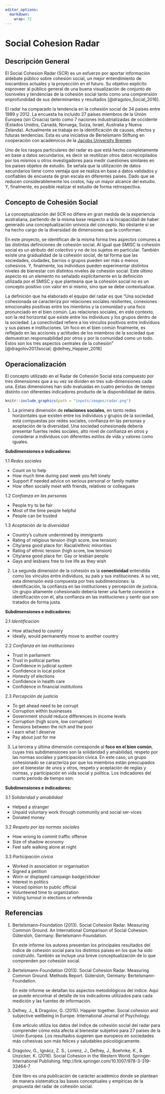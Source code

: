 ```yaml
---
editor_options:
  markdown:
    wrap: 72
---
```


# Social Cohesion Radar

## Descripción General

El Social Cohesion Radar (SCR) es un esfuerzo por aportar información aldebate público sobre cohesión social, un mejor entendimiento de loscambios actuales y la proyección en el futuro. Su objetivo explícito esproveer al público general de una buena visualización de conjunto de losniveles y tendencias de la cohesión social tanto como una comprensión enprofundidad de sus determinantes y resultados [@dragolov_Social_2016].

El radar ha comparado la tendencia en la cohesión social de 34 países entre 1989 y 2012. La encuesta ha incluido 27 países miembros de la Unión Europea (sin Croacia) tanto como 7 naciones industrializadas de occidente (Estados Unidos, Canadá, Noruega, Suiza, Israel, Australia y Nueva Zelanda). Actualmente se trabaja en la identificación de causas, efectos y futuras tendencias. Esta es una iniciativa de Bertelsmann Stiftung en cooperación con académicos de la  [Jacobs University Bremen](https://www.bertelsmann-stiftung.de/en/our-projects/social-cohesion).

Uno de los rasgos particulares del radar es que está hecho completamente en base a datos secundarios, es decir se reutilizan otros datos recopilados por los mismos u otros investigadores para medir cuestiones similares en los países objetos de estudio. Se señala que la utilización de datos secundarios tiene como ventaja que se realiza en base a datos validados y confiables de encuesta de gran escala en diferentes países. Dado que se reducen considerablemente los costos, hay un mayor alcance del estudio. Y, finalmente, es posible realizar el estudio de forma retrospectiva.

## Concepto de Cohesión Social

La conceptualización del SCR no difiere en gran medida de la experiencia australiana, partiendo de la misma base respecto a la incapacidad de haber generado una conceptualización unívoca del concepto. No obstante sí se ha hecho cargo de la diversidad de dimensiones que la conforman. 

En este proyecto, se identifican de la misma forma tres aspectos comunes a las distintas definiciones de cohesión social. Al igual que SMISC la cohesión social es un atributo del colectivo y no de los sujetos en particular. También existe una gradualidad de la cohesión social, de tal forma que las sociedades, ciudades, barrios o grupos pueden ser más o menos cohesivos. Y, finalmente, los individuos pueden experimentar distintos niveles de bienestar con distintos niveles de cohesión social. Este último aspecto es un elemento no señalado explícitamente en la definición utilizada por el SMISC y que plantearía que la cohesión social no es un concepto positivo con valor en sí mismo, sino que se debe contextualizar.

La definición que ha elaborado el equipo del radar es que "Una sociedad cohesionada se caracteriza por relaciones sociales resilientes, conexiones emocionales positivas entre los miembros y la comunidad y una foco pronunciado en el bien común. Las relaciones sociales, en este contexto, son la red horizontal que existe entre los individuos y los grupos dentro de la sociedad. La conectividad refiere a los vínculos positivos entre individuos y sus países e instituciones. Un foco en el bien común finalmente, es reflejado en las acciones y actitudes de los miembros de la sociedad que demuestran responsabilidad por otros y por la comunidad como un todo. Estos son los tres aspectos centrales de la cohesión" [@dragolov2013social; @delhey_Happier_2016]

## Operacionalización

El concepto utilizado en el Radar de Cohesión Social esta compuesto por tres dimensiones que a su vez se dividen en tres sub-dimensiones cada una. Estas dimensiones han sido evaluadas en cuatro periodos de tiempo distinto con diferentes indicadores producto de la disponibilidad de datos.


```r
knitr::include_graphics(path = "inputs/images/radar.png")
```

1. La primera dimensión de **relaciones sociales**, en tanto redes horizontales que existen entre los individuos y grupos de la sociedad, está compuestas por redes sociales, confianza en las personas y aceptación de la diversidad. Una sociedad cohesionada debería presentar fuertes redes sociales, alto nivel de confianza en otros y considerar a individuos con diferentes estilos de vida y valores como iguales.

**Subdimensiones e indicadores:**

1.1 *Redes sociales*

  -   Count on to help
  -   How much time during past week you felt lonely
  -   Support if needed advice on serious personal or family matter
  -   How often socially meet with friends, relatives or colleagues

1.2 *Confianza en las personas*

  -   People try to be fair
  -   Most of the time people helpful
  -   People can be trusted

1.3 *Aceptación de la diversidad*

  -   Country's culture undermined by immigrants
  -   Rating of religious tension (high score, low tension)
  -   City/area good place for: Racial/ethnic minorities
  -   Rating of ethnic tension (high score, low tension)
  -   City/area good place for: Gay or lesbian people
  -   Gays and lesbians free to live life as they wish

2. La segunda dimensión de la cohesión es la **conectividad** entendida como los vínculos entre individuos, su país y sus instituciones. A su vez, esta dimensión está compuesta por tres subdimensiones: la identificación, la confianza en las instituciones y percepción de justicia. Un grupo altamente cohesionado debería tener una fuerte conexión e identificación con él, alta confianza en las instituciones y sentir que son tratados de forma justa.

**Subdimensiones e indicadores:**

2.1 *Identificación*

  -   How attached to country
  -   Ideally, would permanently move to another country

2.2 *Confianza en las instituciones*

  -   Trust in parliament
  -   Trust in political parties
  -   Confidence in judicial system
  -   Confidence in local police
  -   Honesty of elections
  -   Confidence in health care
  -   Confidence in financial institutions

2.3 *Percepción de justicia*

  -   To get ahead need to be corrupt
  -   Corruption within businesses
  -   Government should reduce differences in income levels
  -   Corruption (high score, low corruption)
  -   Tensions between the rich and the poor
  -   I earn what I deserve
  -   Pay about just for me

3. La tercera y última dimensión corresponde al **foco en el bien común**, cuyas tres subdimensiones son la solidaridad y amabilidad, respeto por las normas sociales y participación cívica. En este caso, un grupo cohesionado se caracteriza por que los miembros están preocupados por el bienestar de unos y otros, respeto y aceptación de reglas y normas, y participación en vida social y política. Los indicadores del cuarto periodo de tiempo son:

**Subdimensiones e indicadores:**

3.1 *Solidaridad y amabilidad*

  -   Helped a stranger
  -   Unpaid voluntary work through community and social ser-vices
  -   Donated money

3.2 *Respeto por las normas sociales*

  -   How wrong to commit traffic offense
  -   Size of shadow economy
  -   Feel safe walking alone at night
  
3.3 *Participación cívica*

  -   Worked in association or organisation
  -   Signed a petition
  -   Worn or displayed campaign badge/sticker
  -   Interest in politics
  -   Voiced opinion to public official
  -   Volunteered time to organization
  -   Voting turnout in elections or referenda

## Referencias

1.  Bertelsmann-Foundation (2013). Social Cohesion Radar. Measuring
    Common Ground. An International Comparison of Social Cohesion.
    Gütersloh, Germany: Bertelsmann-Foundation.

    En este informe los autores presentan los principales resultados del índice de cohesión social para los distintos países en los que ha sido construido. También se incluye una breve conceptualización de lo que comprenden por cohesión social.

2.  Bertelsmann-Foundation (2013). Social Cohesion Radar. Measuring
    Common Ground. Methods Report. Gütersloh, Germany:
    Bertelsmann-Foundation.
    
    En este informe se detallan los aspectos metodológicos del índice. Aquí se puede encontrar el detalle de los indicadores utilizados para cada medición y las fuentes de información.

3.  Delhey, J., & Dragolov, G. (2015). Happier together. Social cohesion
    and subjective wellbeing in Europe. International Journal of Psychology.
    
    Este artículo utiliza los datos del índice de cohesión social del radar para comprender cómo esta afecta al bienestar subjetivo para 27 países de la Unión Europea. Los resultados sugieren que europeos en sociedades más cohesivas son más felices y saludables psicológicamente.

4.  Dragolov, G., Ignácz, Z. S., Lorenz, J., Delhey, J., Boehnke, K., & Unzicker, K. (2016). Social Cohesion in the Western World. Springer International Publishing. http://link.springer.com/10.1007/978-3-319-32464-7

    Este libro es una publicación de carácter académico donde se plantean de manera sistemática las bases conceptuales y empíricas de la propuesta del radar de cohesión social.
